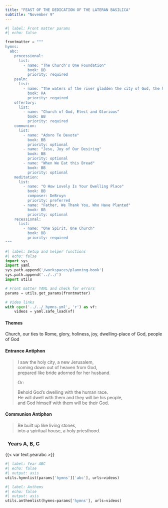 ```yaml
---
title: "FEAST OF THE DEDICATION OF THE LATERAN BASILICA"
subtitle: "November 9"
---
```


```python
#| label: Front matter params
#| echo: false

frontmatter = """
hymns:
  abc:
    processional:
      list:
        - name: "The Church's One Foundation"
          book: BB
          priority: required
    psalm:
      list:
        - name: "The waters of the river gladden the city of God, the holy dwelling of the Most High."
          book: RA
          priority: required
    offertory:
      list:
        - name: "Church of God, Elect and Glorious"
          book: BB
          priority: required
    communion:
      list:
        - name: "Adoro Te Devote"
          book: BB
          priority: optional
        - name: "Jesu, Joy of Our Desiring"
          book: BB
          priority: optional
        - name: "When We Eat this Bread"
          book: BB
          priority: optional
    meditation:
      list:
        - name: "O How Lovely Is Your Dwelling Place"
          book: BB
          composer: DeBruyn
          priority: preferred
        - name: "Father, We Thank You, Who Have Planted"
          book: BB
          priority: optional
    recessional:
      list:
        - name: "One Spirit, One Church"
          book: BB
          priority: required
"""
```

```python
#| label: Setup and helper functions
#| echo: false
import sys
import yaml
sys.path.append('/workspaces/planning-book')
sys.path.append('../../')
import utils

# Front matter YAML and check for errors
params = utils.get_params(frontmatter)

# Video links
with open('../../_hymns.yml', 'r') as vf:
    videos = yaml.safe_load(vf)
```

:::  {.red}
#### **Themes**
:::

Church, our ties to Rome, glory, holiness, joy, dwelling-place of God, people of God

:::  {.red}
#### **Entrance Antiphon**
:::

> I saw the holy city, a new Jerusalem,  
> coming down out of heaven from God,  
> prepared like bride adorned for her husband.  
>  
> [Or:]{.red}  
> 
> Behold God's dwelling with the human race.  
> He will dwell with them and they will be his people,  
> and God himself with them will be their God.

:::  {.red}
#### **Communion Antiphon**
:::

> Be built up like living stones,  
> into a spiritual house, a holy priesthood.

::: {.titlered}
### &nbsp; Years A, B, C
:::
{{< var text.yearabc >}}

```python
#| label: Year ABC
#| echo: false
#| output: asis
utils.hymnlist(params['hymns']['abc'], urls=videos)
```


```python
#| label: Anthems
#| echo: false
#| output: asis
utils.anthemlist(hymns=params['hymns'], urls=videos)
```
